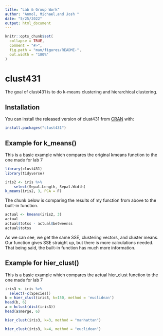 ```yaml
---
title: "Lab & Group Work"
author: "Anmol, Michael,and Josh "
date: "5/25/2022"
output: html_document
---
```


<!-- README.md is generated from README.Rmd. Please edit that file -->

```r
knitr::opts_chunk$set(
  collapse = TRUE,
  comment = "#>",
  fig.path = "man/figures/README-",
  out.width = "100%"
)
```

# clust431

<!-- badges: start -->
<!-- badges: end -->

The goal of clust431 is to do k-means clustering and hierarchical clustering.

## Installation

You can install the released version of clust431 from [CRAN](https://CRAN.R-project.org) with:

``` r
install.packages("clust431")
```

## Example for k_means()

This is a basic example which compares the original kmeans function to the one made for lab 7

```r
library(clust431)
library(tidyverse)

iris2 <- iris %>%
    select(Sepal.Length, Sepal.Width)
k_means(iris2, 3, PCA = F)

```

The chunk below is comparing the results of my function from above to the built-in function. 

```r
actual <- kmeans(iris2, 3)
actual
actual$totss - actual$betweenss
actual$totss
```

As we can see, we get the same SSE, clustering vectors, and cluster means. Our function gives SSE straight up, but there is more calculations needed. That being said, the built-in function has much more information. 

## Example for hier_clust()

This is a basic example which compares the actual hier_clust function to the one made for lab 7

```r
iris3 <- iris %>%
  select(-c(Species))
b = hier_clust(iris3, k=150, method = 'euclidean')
head(b, 6)
a = hclust(dist(iris3))
head(a$merge, 6)
```

```r
hier_clust(iris3, k=3, method = "manhattan")
```

```r
hier_clust(iris3, k=4, method = "euclidean")
```

